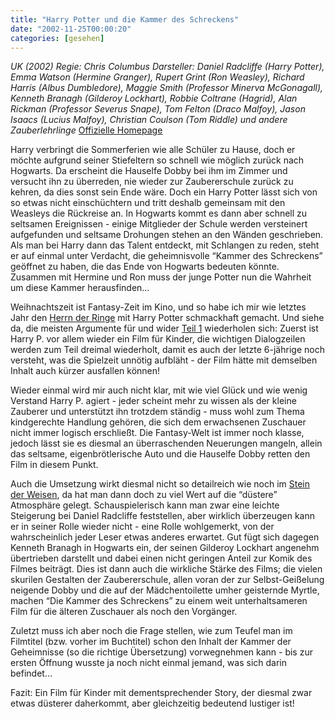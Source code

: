 ```yaml
---
title: "Harry Potter und die Kammer des Schreckens"
date: "2002-11-25T00:00:20"
categories: [gesehen]
---
```


*UK (2002)
Regie: Chris Columbus
Darsteller: Daniel Radcliffe (Harry Potter), Emma Watson (Hermine Granger), Rupert Grint (Ron Weasley), Richard Harris (Albus Dumbledore), Maggie Smith (Professor Minerva McGonagall), Kenneth Branagh (Gilderoy Lockhart), Robbie Coltrane (Hagrid), Alan Rickman (Professor Severus Snape), Tom Felton (Draco Malfoy), Jason Isaacs (Lucius Malfoy), Christian Coulson (Tom Riddle) und andere Zauberlehrlinge*
[Offizielle Homepage](http://www.harrypotter.de/)

Harry verbringt die Sommerferien wie alle Schüler zu Hause, doch er möchte aufgrund seiner Stiefeltern so schnell wie möglich zurück nach Hogwarts. Da erscheint die Hauselfe Dobby bei ihm im Zimmer und versucht ihn zu überreden, nie wieder zur Zaubererschule zurück zu kehren, da dies sonst sein Ende wäre. Doch ein Harry Potter lässt sich von so etwas nicht einschüchtern und tritt deshalb gemeinsam mit den Weasleys die Rückreise an. In Hogwarts kommt es dann aber schnell zu seltsamen Ereignissen - einige Mitglieder der Schule werden versteinert aufgefunden und seltsame Drohungen stehen an den Wänden geschrieben. Als man bei Harry dann das Talent entdeckt, mit Schlangen zu reden, steht er auf einmal unter Verdacht, die geheimnisvolle "Kammer des Schreckens" geöffnet zu haben, die das Ende von Hogwarts bedeuten könnte. Zusammen mit Hermine und Ron muss der junge Potter nun die Wahrheit um diese Kammer herausfinden...

Weihnachtszeit ist Fantasy-Zeit im Kino, und so habe ich mir wie letztes Jahr den [Herrn der Ringe](/blog/2001/12/19/der-herr-der-ringe-die-gefahrten/) mit Harry Potter schmackhaft gemacht. Und siehe da, die meisten Argumente für und wider [Teil 1](/blog/2001/12/04/harry-potter-und-der-stein-der-weisen/) wiederholen sich: Zuerst ist Harry P. vor allem wieder ein Film für Kinder, die wichtigen Dialogzeilen werden zum Teil dreimal wiederholt, damit es auch der letzte 6-jährige noch versteht, was die Spielzeit unnötig aufbläht - der Film hätte mit demselben Inhalt auch kürzer ausfallen können! 

Wieder einmal wird mir auch nicht klar, mit wie viel Glück und wie wenig Verstand Harry P. agiert - jeder scheint mehr zu wissen als der kleine Zauberer und unterstützt ihn trotzdem ständig - muss wohl zum Thema kindgerechte Handlung gehören, die sich dem erwachsenen Zuschauer nicht immer logisch erschließt. Die Fantasy-Welt ist immer noch klasse, jedoch lässt sie es diesmal an überraschenden Neuerungen mangeln, allein das seltsame, eigenbrötlerische Auto und die Hauselfe Dobby retten den Film in diesem Punkt.

Auch die Umsetzung wirkt diesmal nicht so detailreich wie noch im [Stein der Weisen](/blog/2001/12/04/harry-potter-und-der-stein-der-weisen/), da hat man dann doch zu viel Wert auf die "düstere" Atmosphäre gelegt. Schauspielerisch kann man zwar eine leichte Steigerung bei Daniel Radcliffe feststellen, aber wirklich überzeugen kann er in seiner Rolle wieder nicht - eine Rolle wohlgemerkt, von der wahrscheinlich jeder Leser etwas anderes erwartet. Gut fügt sich dagegen Kenneth Branagh in Hogwarts ein, der seinen Gilderoy Lockhart angenehm übertrieben darstellt und dabei einen nicht geringen Anteil zur Komik des Filmes beiträgt. Dies ist dann auch die wirkliche Stärke des Films; die vielen skurilen Gestalten der Zaubererschule, allen voran der zur Selbst-Geißelung neigende Dobby und die auf der Mädchentoilette umher geisternde Myrtle, machen "Die Kammer des Schreckens" zu einem weit unterhaltsameren Film für die älteren Zuschauer als noch den Vorgänger.

Zuletzt muss ich aber noch die Frage stellen, wie zum Teufel man im Filmtitel (bzw. vorher im Buchtitel) schon den Inhalt der Kammer der Geheimnisse (so die richtige Übersetzung) vorwegnehmen kann - bis zur ersten Öffnung wusste ja noch nicht einmal jemand, was sich darin befindet...

Fazit: Ein Film für Kinder mit dementsprechender Story, der diesmal zwar etwas düsterer daherkommt, aber gleichzeitig bedeutend lustiger ist!
